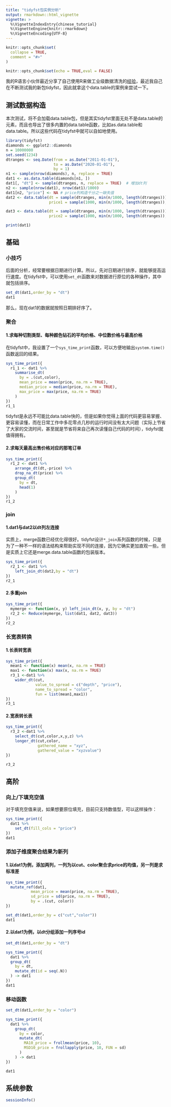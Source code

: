 ---
title: "tidyfst包实例分析"
output: rmarkdown::html_vignette
vignette: >
  %\VignetteIndexEntry{chinese_tutorial}
  %\VignetteEngine{knitr::rmarkdown}
  %\VignetteEncoding{UTF-8}
---

```{r, include = FALSE}
knitr::opts_chunk$set(
  collapse = TRUE,
  comment = "#>"
)
```

```{r setup, include=FALSE}
knitr::opts_chunk$set(echo = TRUE,eval = FALSE)
```

我的R语言小伙伴最近分享了自己使用R来做工业级数据清洗的[经验](https://mp.weixin.qq.com/s/NVlCPss32j6Ohdrc9Edx-A)，最近我自己在不断测试我的新包tidyfst，因此就拿这个data.table的案例来尝试一下。

## 测试数据构造
  本次测试，将不会加载data.table包，但是其实tidyfst里面无处不是data.table的元素，而且也导出了很多内置的data.table函数，比如as.data.table和data.table。所以这些代码在tidyfst中就可以自如地使用。
```{r}
library(tidyfst)
diamonds <- ggplot2::diamonds
n = 10000000
set.seed(1234)
dtranges <- seq.Date(from = as.Date("2011-01-01"),
                     to = as.Date("2020-01-01"),
                     by = 1)
n1 <- sample(nrow(diamonds), n, replace = TRUE)
dat1 <- as.data.table(diamonds[n1, ])
dat1[, "dt"] <- sample(dtranges, n, replace = TRUE)  # 增加dt列
n2 <- sample(nrow(dat1), nrow(dat1)/1000)
dat1[n2, "price"] <- NA # price列构造千分之一缺失值
dat2 <- data.table(dt = sample(dtranges, min(n/1000, length(dtranges))),
                   price1 = sample(1000, min(n/1000, length(dtranges)), replace = TRUE))

dat3 <- data.table(dt = sample(dtranges, min(n/1000, length(dtranges))),
                   price2 = sample(1000, min(n/1000, length(dtranges)), replace = TRUE))

print(dat1)
```

## 基础
### 小技巧
后面的分析，经常要根据日期进行计算。所以，先对日期进行排序，就能够提高运行速度。在tidyfst中，可以使用`set_dt`函数来对数据进行原位的各种操作，其中就包括排序。
```{r}
set_dt(dat1,order_by = "dt")
dat1
```
那么，现在dat1的数据就按照日期排好序了。

### 聚合
#### 1.求每种切割类型、每种颜色钻石的平均价格、中位数价格与最高价格
在tidyfst中，我设置了一个`sys_time_print`函数，可以方便地输出`system.time()`函数返回的结果。
```{r}
sys_time_print({
  r1_1 <- dat1 %>% 
    summarise_dt(
      by = .(cut,color),
      mean_price = mean(price, na.rm = TRUE),
      median_price = median(price, na.rm = TRUE),
      max_price = max(price, na.rm = TRUE)
    )
})
r1_1
```

tidyfst是永远不可能比data.table快的，但是如果你觉得上面的代码更容易掌握、更容易读懂，而在日常工作中多花零点几秒的运行时间没有太大问题（实际上节省了大家的交流时间，甚至就是节省将来自己再次读懂自己代码的时间），tidyfst就值得拥有。

#### 2.求每天最高出售价格对应的那笔订单

```{r}
sys_time_print({
  r1_2 <- dat1 %>% 
    arrange_dt(dt,-price) %>% 
    drop_na_dt(price) %>% 
    group_dt(
      by = dt,
      head(1)
    )
})
r1_2
```
### join
#### 1.dat1与dat2以dt列左连接
实质上，merge函数已经优化得很好。tidyfst设计`*_join`系列函数的时候，只是为了一种不一样的语法结构来帮助实现不同的连接，因为它确实更加直观一些。但是实质上它还是merge.data.table函数的包装版本。
```{r}
sys_time_print({
  r2_1 <- dat1 %>% 
    left_join_dt(dat2,by = "dt")
})
r2_1
```
#### 2.多重join
  
```{r}
sys_time_print({
  mymerge <- function(x, y) left_join_dt(x, y, by = "dt")
  r2_2 <- Reduce(mymerge, list(dat1, dat2, dat3))
})
r2_2
```
### 长宽表转换
#### 1.长表转宽表

```{r}
sys_time_print({
  mean1 <- function(x) mean(x, na.rm = TRUE)
  max1 <- function(x) max(x, na.rm = TRUE)
  r3_1 <-dat1 %>% 
    wider_dt(cut,
             value_to_spread = c("depth", "price"),
             name_to_spread = "color",
             fun = list(mean1,max1))
})
r3_1
```

#### 2.宽表转长表

```{r}
sys_time_print({
  r3_2 <-dat1 %>% 
    select_dt(cut,color,x,y,z) %>% 
    longer_dt(cut,color,
              gathered_name = "xyz",
              gathered_value = "xyzvalue")
})

r3_2 
```

## 高阶
### 向上/下填充空值
对于填充空值来说，如果想要原位填充，目前只支持数值型，可以这样操作：
```{r}
sys_time_print({
  dat1 %>%
    set_dt(fill_cols = "price")
})
dat1

```


### 添加子维度聚合结果为新列

#### 1.以dat1为例，添加两列，一列为以cut、color聚合求price的均值，另一列是求标准差

```{r}

sys_time_print({
  mutate_ref(dat1,
           mean_price = mean(price, na.rm = TRUE),
           sd_price = sd(price, na.rm = TRUE),
           by = .(cut, color))
})

set_dt(dat1,order_by = c("cut","color"))
dat1
```

#### 2.以dat1为例，以dt分组添加一列序号id
```{r}
set_dt(dat1,order_by = "dt")

sys_time_print({
  dat1 %>% 
  group_dt(
    by = dt,
    mutate_dt(id = seq(.N))
  ) -> dat1
})
dat1
```

### 移动函数

```{r}
set_dt(dat1,order_by = "color")

sys_time_print({
  dat1 %>% 
    group_dt(
      by = color,
      mutate_dt(
        MA10_price = frollmean(price, 10),
        MSD10_price = frollapply(price, 10, FUN = sd)
      )
    ) -> dat1
})

dat1
```


## 系统参数
```{r}
sessionInfo()
```

